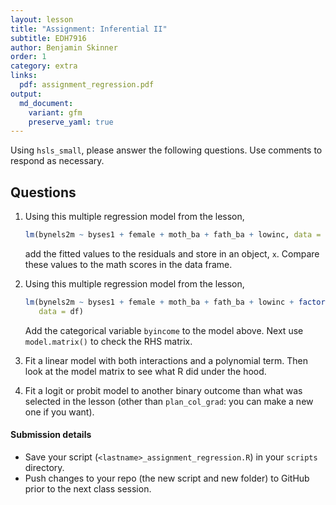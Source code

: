 ```yaml
---
layout: lesson
title: "Assignment: Inferential II"
subtitle: EDH7916
author: Benjamin Skinner
order: 1
category: extra
links:
  pdf: assignment_regression.pdf
output:
  md_document:
    variant: gfm
    preserve_yaml: true
---
```


Using `hsls_small`, please answer the following questions. Use
comments to respond as necessary.

## Questions

1. Using this multiple regression model from the lesson, 
   ```r
   lm(bynels2m ~ byses1 + female + moth_ba + fath_ba + lowinc, data = df)
   ```
   add the fitted values to the residuals and store in an object,
   `x`. Compare these values to the math scores in the data frame.
1. Using this multiple regression model from the lesson,
   ```r
   lm(bynels2m ~ byses1 + female + moth_ba + fath_ba + lowinc + factor(bystexp),
      data = df)
   ```
   Add the categorical variable `byincome` to the model above. Next
   use `model.matrix()` to check the RHS matrix.
1. Fit a linear model with both interactions and a polynomial
   term. Then look at the model matrix to see what R did under the
   hood. 
1. Fit a logit or probit model to another binary outcome than what was
   selected in the lesson (other than `plan_col_grad`: you can make a
   new one if you want).

#### Submission details

- Save your script (`<lastname>_assignment_regression.R`) in your `scripts`
  directory.
- Push changes to your repo (the new script and new folder) to GitHub
  prior to the next class session.





